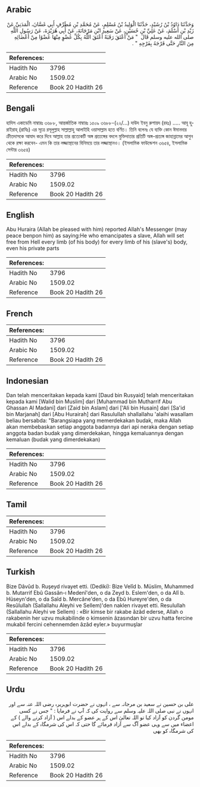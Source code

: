 ## Arabic


<div dir="rtl" lang="ar" style={{fontSize:'larger',backgroundColor:'#f8f9fa',padding:20}}>
وَحَدَّثَنَا دَاوُدُ بْنُ رُشَيْدٍ، حَدَّثَنَا الْوَلِيدُ بْنُ مُسْلِمٍ، عَنْ مُحَمَّدِ بْنِ مُطَرِّفٍ أَبِي غَسَّانَ، الْمَدَنِيِّ عَنْ زَيْدِ بْنِ أَسْلَمَ، عَنْ عَلِيِّ بْنِ حُسَيْنٍ، عَنْ سَعِيدِ ابْنِ مَرْجَانَةَ، عَنْ أَبِي هُرَيْرَةَ، عَنْ رَسُولِ اللَّهِ صلى الله عليه وسلم قَالَ ‏ "‏ مَنْ أَعْتَقَ رَقَبَةً أَعْتَقَ اللَّهُ بِكُلِّ عُضْوٍ مِنْهَا عُضْوًا مِنْ أَعْضَائِهِ مِنَ النَّارِ حَتَّى فَرْجَهُ بِفَرْجِهِ ‏"‏ ‏.‏
</div>
<div style={{backgroundColor:'#f8f9fa',padding:20, marginBottom: 10}}><table> <thead> <tr> <th>References:</th> <th></th> </tr> </thead> <tbody><tr><td>Hadith No</td><td>3796</td></tr><tr><td>Arabic No</td><td>1509.02</td></tr><tr><td>Reference</td><td>Book 20 Hadith 26</td></tr></tbody></table></div>

## Bengali


<div dir="ltr" lang="bn" style={{fontSize:'larger',backgroundColor:'#f8f9fa',padding:20}}>
হাদিস একাডেমি নাম্বারঃ ৩৬৮৮, আন্তর্জাতিক নাম্বারঃ ১৫০৯ ৩৬৮৮-(২২/...) দাউদ ইবনু রুশায়দ (রহঃ) ..... আবূ হুরাইরাহ্ (রাযিঃ) এর সূত্রে রসূলুল্লাহ সাল্লাল্লাহু আলাইহি ওয়াসাল্লাম হতে বর্ণিত। তিনি বলেনঃ যে ব্যক্তি কোন ঈমানদার ক্রীতদাসকে আযাদ করে দিবে আল্লাহ তার প্রত্যেকটি অঙ্গ প্রত্যঙ্গের বদলে মুক্তিদাতার প্রতিটি অঙ্গ-প্রত্যঙ্গ জাহান্নামের আগুন থেকে রক্ষা করবেন- এমন কি তার লজ্জাস্থানের বিনিময়ে তার লজ্জাস্থানও। (ইসলামিক ফাউন্ডেশন ৩৬৫৪, ইসলামিক সেন্টার ৩৬৫৪)
</div>
<div style={{backgroundColor:'#f8f9fa',padding:20, marginBottom: 10}}><table> <thead> <tr> <th>References:</th> <th></th> </tr> </thead> <tbody><tr><td>Hadith No</td><td>3796</td></tr><tr><td>Arabic No</td><td>1509.02</td></tr><tr><td>Reference</td><td>Book 20 Hadith 26</td></tr></tbody></table></div>

## English


<div dir="ltr" lang="en" style={{fontSize:'larger',backgroundColor:'#f8f9fa',padding:20}}>
Abu Huraira (Allah be pleased with him) reported Allah's Messenger (may peace benpon him) as saying:He who emancipates a slave, Allah will set free from Hell every limb (of his body) for every limb of his (slave's) body, even his private parts
</div>
<div style={{backgroundColor:'#f8f9fa',padding:20, marginBottom: 10}}><table> <thead> <tr> <th>References:</th> <th></th> </tr> </thead> <tbody><tr><td>Hadith No</td><td>3796</td></tr><tr><td>Arabic No</td><td>1509.02</td></tr><tr><td>Reference</td><td>Book 20 Hadith 26</td></tr></tbody></table></div>

## French


<div dir="ltr" lang="fr" style={{fontSize:'larger',backgroundColor:'#f8f9fa',padding:20}}>

</div>
<div style={{backgroundColor:'#f8f9fa',padding:20, marginBottom: 10}}><table> <thead> <tr> <th>References:</th> <th></th> </tr> </thead> <tbody><tr><td>Hadith No</td><td>3796</td></tr><tr><td>Arabic No</td><td>1509.02</td></tr><tr><td>Reference</td><td>Book 20 Hadith 26</td></tr></tbody></table></div>

## Indonesian


<div dir="ltr" lang="id" style={{fontSize:'larger',backgroundColor:'#f8f9fa',padding:20}}>
Dan telah menceritakan kepada kami [Daud bin Rusyaid] telah menceritakan kepada kami [Walid bin Muslim] dari [Muhammad bin Mutharrif Abu Ghassan Al Madani] dari [Zaid bin Aslam] dari ['Ali bin Husain] dari [Sa'id bin Marjanah] dari [Abu Hurairah] dari Rasulullah shallallahu 'alaihi wasallam beliau bersabda: "Barangsiapa yang memerdekakan budak, maka Allah akan membebaskan setiap anggota badannya dari api neraka dengan setiap anggota badan budak yang dimerdekakan, hingga kemaluannya dengan kemaluan (budak yang dimerdekakan)
</div>
<div style={{backgroundColor:'#f8f9fa',padding:20, marginBottom: 10}}><table> <thead> <tr> <th>References:</th> <th></th> </tr> </thead> <tbody><tr><td>Hadith No</td><td>3796</td></tr><tr><td>Arabic No</td><td>1509.02</td></tr><tr><td>Reference</td><td>Book 20 Hadith 26</td></tr></tbody></table></div>

## Tamil


<div dir="ltr" lang="ta" style={{fontSize:'larger',backgroundColor:'#f8f9fa',padding:20}}>

</div>
<div style={{backgroundColor:'#f8f9fa',padding:20, marginBottom: 10}}><table> <thead> <tr> <th>References:</th> <th></th> </tr> </thead> <tbody><tr><td>Hadith No</td><td>3796</td></tr><tr><td>Arabic No</td><td>1509.02</td></tr><tr><td>Reference</td><td>Book 20 Hadith 26</td></tr></tbody></table></div>

## Turkish


<div dir="ltr" lang="tr" style={{fontSize:'larger',backgroundColor:'#f8f9fa',padding:20}}>
Bize Dâvûd b. Ruşeyd rivayet etti. (Dediki): Bize Velîd b. Müslim, Muhammed b. Mutarrif Ebû Gassân-ı Medenî'den, o da Zeyd b. Eslem'den, o da Alî b. Hüseyn'den, o da Saîd b. Mercâne'den, o da Ebû Hureyre'den, o da Resûlullah (Sallallahu Aleyhi ve Sellem)'den naklen rivayet etti. Resulullah (Sallallahu Aleyhi ve Sellem) : «Bir kimse bir rakabe âzâd ederse, Allah o rakabenin her uzvu mukabilinde o kimsenin âzasından bir uzvu hatta fercine mukabil fercini cehennemden âzâd eyler.» buyurmuşlar
</div>
<div style={{backgroundColor:'#f8f9fa',padding:20, marginBottom: 10}}><table> <thead> <tr> <th>References:</th> <th></th> </tr> </thead> <tbody><tr><td>Hadith No</td><td>3796</td></tr><tr><td>Arabic No</td><td>1509.02</td></tr><tr><td>Reference</td><td>Book 20 Hadith 26</td></tr></tbody></table></div>

## Urdu


<div dir="rtl" lang="ur" style={{fontSize:'larger',backgroundColor:'#f8f9fa',padding:20}}>
علی بن حسین نے سعید بن مرجانہ سے ، انہوں نے حضرت ابوہریرہ رضی اللہ عنہ سے اور انہوں نے نبی صلی اللہ علیہ وسلم سے روایت کی کہ آپ نے فرمایا : " جس نے کسی مومن گردن کو آزاد کیا تو اللہ تعالیٰ اس کے ہر عضو کے بدلے اس ( آزاد کرنے والے ) کے اعضاء میں سے وہی عضو آگ سے آزاد فرمائے گا حتی کہ اس کی شرمگاہ کے بدلے اس کی شرمگاہ کو بھی
</div>
<div style={{backgroundColor:'#f8f9fa',padding:20, marginBottom: 10}}><table> <thead> <tr> <th>References:</th> <th></th> </tr> </thead> <tbody><tr><td>Hadith No</td><td>3796</td></tr><tr><td>Arabic No</td><td>1509.02</td></tr><tr><td>Reference</td><td>Book 20 Hadith 26</td></tr></tbody></table></div>